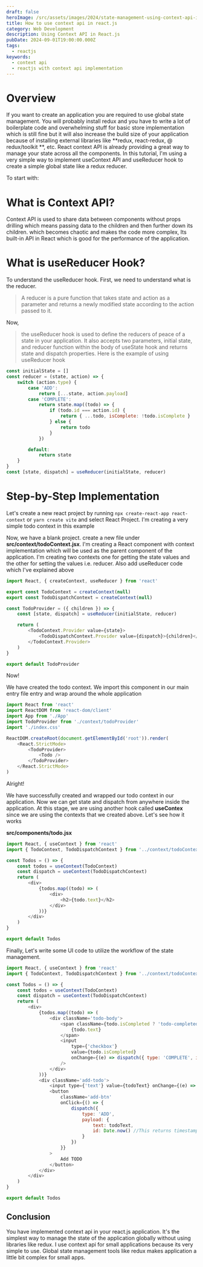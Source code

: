 ```yaml
---
draft: false
heroImage: /src/assets/images/2024/state-management-using-context-api-in-reactjs.png
title: How to use context api in react.js
category: Web Development
description: Using Context API in React.js
pubDate: 2024-09-01T19:00:00.000Z
tags:
  - reactjs
keywords:
  - context api
  - reactjs with context api implementation
---
```


# Overview

If you want to create an application you are required to use global state management. You will probably install redux and you have to write a lot of boilerplate code and overwhelming stuff for basic store implementation which is still fine but it will also increase the build size of your application because of installing external libraries like \*\*redux, react-redux, @ redux/toolkit \*\*, etc. React context API is already providing a great way to manage your state across all the components. In this tutorial, I'm using a very simple way to implement useContext API and useReducer hook to create a simple global state like a redux reducer.

To start with:

# What is Context API?

Context API is used to share data between components without props drilling which means passing data to the children and then further down its children. which becomes chaotic and makes the code more complex, Its built-in API in React which is good for the performance of the application.

# What is useReducer Hook?

To understand the useReducer hook. First, we need to understand what is the reducer.

> A reducer is a pure function that takes state and action as a parameter and returns a newly modified state according to the action passed to it.

Now,

> the useReducer hook is used to define the reducers of peace of a state in your application. It also accepts two parameters, initial state, and reducer function within the body of useState hook and returns state and dispatch properties. Here is the example of using useReducer hook

```javascript
const initialState = []
const reducer = (state, action) => {
	switch (action.type) {
		case 'ADD':
			return [...state, action.payload]
		case 'COMPLETE':
			return state.map((todo) => {
				if (todo.id === action.id) {
					return { ...todo, isComplete: !todo.isComplete }
				} else {
					return todo
				}
			})

		default:
			return state
	}
}
const [state, dispatch] = useReducer(initialState, reducer)
```

# Step-by-Step Implementation

Let's create a new react project by running `npx create-react-app react-context` or `yarn create vite` and select React Project. I'm creating a very simple todo context in this example

Now, we have a blank project. create a new file under **src/context/todoContext.jsx**. I'm creating a React component with context implementation which will be used as the parent component of the application. I'm creating two contexts one for getting the state values and the other for setting the values i.e. reducer. Also add useReducer code which I've explained above

```javascript
import React, { createContext, useReducer } from 'react'

export const TodoContext = createContext(null)
export const TodoDispatchContext = createContext(null)

const TodoProvider = ({ children }) => {
	const [state, dispatch] = useReducer(initialState, reducer)

	return (
		<TodoContext.Provider value={state}>
			<TodoDispatchContext.Provider value={dispatch}>{children}</TodoDispatchContext.Provider>
		</TodoContext.Provider>
	)
}

export default TodoProvider
```

Now!

We have created the todo context. We import this component in our main entry file entry and wrap around the whole application

```javascript
import React from 'react'
import ReactDOM from 'react-dom/client'
import App from './App'
import TodoProvider from './context/todoProvider'
import './index.css'

ReactDOM.createRoot(document.getElementById('root')).render(
	<React.StrictMode>
		<TodoProvider>
			<Todo />
		</TodoProvider>
	</React.StrictMode>
)
```

Alright!

We have successfully created and wrapped our todo context in our application. Now we can get state and dispatch from anywhere inside the application. At this stage, we are using another hook called **useContex** since we are using the contexts that we created above. Let's see how it works

**src/components/todo.jsx**

```javascript
import React, { useContext } from 'react'
import { TodoContext, TodoDispatchContext } from '../context/todoContext'

const Todos = () => {
	const todos = useContext(TodoContext)
	const dispatch = useContext(TodoDispatchContext)
	return (
		<div>
			{todos.map((todo) => (
				<div>
					<h2>{todo.text}</h2>
				</div>
			))}
		</div>
	)
}

export default Todos
```

Finally, Let's write some UI code to utilize the workflow of the state management.

```javascript
import React, { useContext } from 'react'
import { TodoContext, TodoDispatchContext } from '../context/todoContext'

const Todos = () => {
	const todos = useContext(TodoContext)
	const dispatch = useContext(TodoDispatchContext)
	return (
		<div>
			{todos.map((todo) => (
				<div className='todo-body'>
					<span className={todo.isCompleted ? 'todo-completed' : 'to-uncompleted'}>
						{todo.text}
					</span>
					<input
						type={'checkbox'}
						value={todo.isCompleted}
						onChange={(e) => dispatch({ type: 'COMPLETE', id: todo.id })}
					/>
				</div>
			))}
			<div className='add-todo'>
				<input type={'text'} value={todoText} onChange={(e) => setTodoText(e.target.value)} />
				<button
					className='add-btn'
					onClick={() => {
						dispatch({
							type: 'ADD',
							payload: {
								text: todoText,
								id: Date.now() //This returns timestamp as a unique number and I'm using this as id
							}
						})
					}}
				>
					Add TODO
				</button>
			</div>
		</div>
	)
}

export default Todos
```

## Conclusion

You have implemented context api in your react.js application. It's the simplest way to manage the state of the application globally without using libraries like redux. I use context api for small applications because its very simple to use. Global state management tools like redux makes application a little bit complex for small apps.

